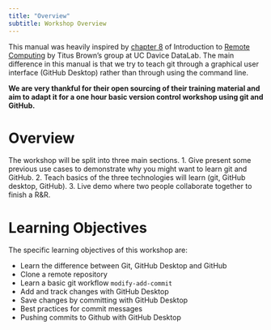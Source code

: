 ```yaml
---
title: "Overview"
subtitle: Workshop Overview
---
```


::: {.callout-note}

This manual was heavily inspired by [chapter 8](https://ngs-docs.github.io/2021-august-remote-computing/keeping-track-of-your-files-with-version-control.html#learning-objectives-1) of Introduction to [Remote Computing](https://ngs-docs.github.io/2021-august-remote-computing/) by Titus Brown's group at UC Davice DataLab. The main difference in this manual is that we try to teach git through a graphical user interface (GitHub Desktop) rather than through using the command line. 

**We are very thankful for their open sourcing of their training material and aim to adapt it for a one hour basic version control workshop using git and GitHub.**
:::

# Overview

The workshop will be split into three main sections. 
1. Give present some previous use cases to demonstrate why you might want to learn git and GitHub. 
2. Teach basics of the three technologies will learn (git, GitHub desktop, GitHub). 
3. Live demo where two people collaborate together to finish a R&R.

# Learning Objectives

The specific learning objectives of this workshop are:

- Learn the difference between Git, GitHub Desktop and GitHub
- Clone a remote repository
- Learn a basic git workflow `modify-add-commit` 
- Add and track changes with GitHub Desktop
- Save changes by committing with GitHub Desktop
- Best practices for commit messages 
- Pushing commits to Github with GitHub Desktop



